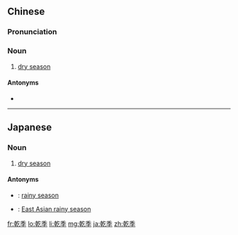 {{also|干季}}
==Chinese==
{{zh-forms|s=干季}}

===Pronunciation===
{{zh-pron
|m=gānjì
|c=gon1 gwai3
|cat=n
}}

===Noun===
{{zh-noun}}

# [[dry season]]

====Antonyms====
* {{zh-l|雨季}}

{{zh-cat|Meteorology}}

----

==Japanese==
{{ja-kanjitab|かん|き|yomi=on}}

===Noun===
{{ja-noun|かんき}}

# {{lb|ja|meteorology|sort=かんき}} [[dry season]]

====Antonyms====
* {{ja-r|雨季|うき}}: [[rainy season]]
* {{ja-r|梅雨|つゆ}}: [[w:East Asian rainy season|East Asian rainy season]]

[[fr:乾季]]
[[lo:乾季]]
[[li:乾季]]
[[mg:乾季]]
[[ja:乾季]]
[[zh:乾季]]